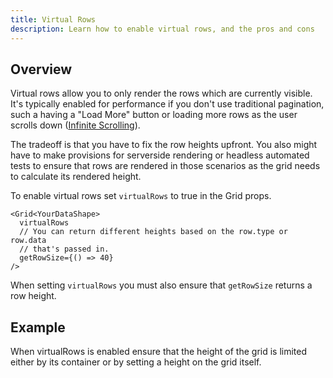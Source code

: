 ```yaml
---
title: Virtual Rows
description: Learn how to enable virtual rows, and the pros and cons
---
```



## Overview

Virtual rows allow you to only render the rows which are currently visible. It's typically enabled for performance if you don't use traditional pagination, such a having a "Load More" button or loading more rows as the user scrolls down ([Infinite Scrolling](/rows/infinite-scrolling)).

The tradeoff is that you have to fix the row heights upfront. You also might have to make provisions for serverside rendering or headless automated tests to ensure that rows are rendered in those scenarios as the grid needs to calculate its rendered height.

To enable virtual rows set `virtualRows` to true in the Grid props.

```tsx:title=Enable+virtual+rows
<Grid<YourDataShape>
  virtualRows
  // You can return different heights based on the row.type or row.data
  // that's passed in.
  getRowSize={() => 40}
/>
```

When setting `virtualRows` you must also ensure that `getRowSize` returns a row height.

## Example

<Showcase fileName="VirtualRows.tsx">
  <VirtualRows />
</Showcase>
<Alert>
  When virtualRows is enabled ensure that the height of the grid is limited
  either by its container or by setting a height on the grid itself.
</Alert>
